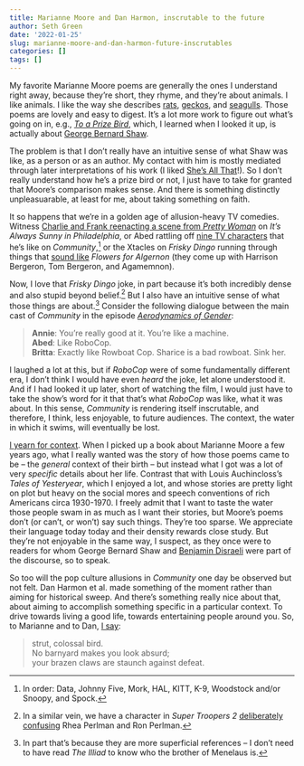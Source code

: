 ```yaml
---
title: Marianne Moore and Dan Harmon, inscrutable to the future
author: Seth Green
date: '2022-01-25'
slug: marianne-moore-and-dan-harmon-future-inscrutables
categories: []
tags: []
---
```


My favorite Marianne Moore poems are generally the ones I understand right away, because they're short, they rhyme, and they're about animals. I like animals. I like the way she describes [rats](https://www.poetryfoundation.org/poetrymagazine/browse?contentId=13107), [geckos](https://www.poetrynook.com/poem/chameleon-1), and [seagulls](https://poets.org/poem/talisman). Those poems are lovely and easy to digest. It's a lot more work to figure out what's going on in, e.g., [_To a Prize Bird_](https://www.poetrynook.com/poem/prize-bird), which, I learned when I looked it up, is actually about [George Bernard Shaw](https://moore123.com/2011/11/09/george-bernard-shaw-prize-bird-j-b-kerfoot/). 

The problem is that I don't really have an intuitive sense of what Shaw was like, as a person or as an author. My contact with him is mostly mediated through later interpretations of his work (I liked [She's All That](https://en.wikipedia.org/wiki/She%27s_All_That)!). So I don't really understand how he's a prize bird or not, I just have to take for granted that Moore's comparison makes sense. And there is something distinctly unpleasuarable, at least for me, about taking something on faith.

It so happens that we're in a golden age of allusion-heavy TV comedies. Witness [Charlie and Frank reenacting a scene from _Pretty Woman_](https://www.bustle.com/p/all-the-rom-com-references-in-the-its-always-sunny-season-14-premiere-18800834) on _It's Always Sunny in Philadelphia_, or Abed rattling off [nine TV characters](https://tvtropes.org/pmwiki/pmwiki.php/Recap/CommunityS2E19CriticalFilmStudies) that he's like on _Community_,^[In order: Data, Johnny Five, Mork, HAL, KITT, K-9, Woodstock and/or Snoopy, and Spock.] or the Xtacles on _Frisky Dingo_ running through things that [sound like](https://www.youtube.com/watch?v=MjQUIxPXuXQ) _Flowers for Algernon_ (they come up with Harrison Bergeron, Tom Bergeron, and Agamemnon). 

Now, I love that _Frisky Dingo_ joke, in part because it's both incredibly dense and also stupid beyond belief.^[In a similar vein, we have a character in _Super Troopers 2_ [deliberately confusing](https://www.youtube.com/watch?v=GfeC2HxziqI) Rhea Perlman and Ron Perlman.] But I also have an intuitive sense of what those things are about.^[In part that's because they are more superficial references -- I don't need to have read _The Illiad_ to know who the brother of Menelaus is.] Consider the following dialogue between the main cast of _Community_ in the episode [_Aerodynamics of Gender_](https://www.imdb.com/title/tt1640872/quotes/qt3100365):

> | **Annie**: You're really good at it. You're like a machine.
> | **Abed**: Like RoboCop.
> | **Britta**: Exactly like Rowboat Cop. Sharice is a bad rowboat. Sink her.

I laughed a lot at this, but if _RoboCop_ were of some fundamentally different era, I don't think I would have even _heard_ the joke, let alone understood it. And if I had looked it up later, short of watching the film, I would just have to take the show's word for it that that's what _RoboCop_ was like, what it was about. In this sense, _Community_ is rendering itself inscrutable, and therefore, I think, less enjoyable, to future audiences. The context, the water in which it swims, will eventually be lost.

[I yearn for context](https://setharielgreen.com/2020/05/25/the-pleasure-of-the-appendices-of-the-lord-of-the-rings/). When I picked up a book about Marianne Moore a few years ago, what I really wanted was the story of how those poems came to be -- the _general_ context of their birth -- but instead what I got was a lot of very _specific_ details about her life.  Contrast that with Louis Auchincloss's _Tales of Yesteryear_, which I enjoyed a lot, and whose stories are pretty light on plot but heavy on the social mores and speech conventions of rich Americans circa 1930-1970. I freely admit that I want to taste the water those people swam in as much as I want their stories, but Moore's poems don't (or can't, or won't) say such things. They're too sparse. We appreciate their language today today and their density rewards close study. But they're not enjoyable in the same way, I suspect, as they once were to readers for whom George Bernard Shaw and [Benjamin Disraeli](https://blakeleitchpoetry.com/2019/05/14/perspective-to-a-strategist-by-marianne-moore/) were part of the discourse, so to speak.

So too will the pop culture allusions in _Community_ one day be observed but not felt. Dan Harmon et al. made something of the moment rather than aiming for historical sweep. And there's something really nice about that, about aiming to accomplish something specific in a particular context. To drive towards living a good life, towards entertaining people around you. So, to Marianne and to Dan, [I say](https://www.poetrynook.com/poem/prize-bird):

> | strut, colossal bird.
> | No barnyard makes you look absurd;
> | your brazen claws are staunch against defeat.

>



